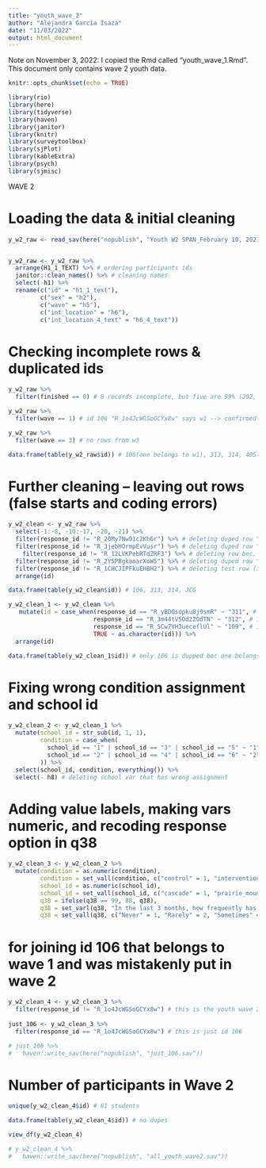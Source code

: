 ```yaml
---
title: "youth_wave_2"
author: "Alejandra Garcia Isaza"
date: "11/03/2022"
output: html_document
---
```

Note on November 3, 2022: I copied the Rmd called "youth_wave_1.Rmd". This document only contains wave 2 youth data. 

```r
knitr::opts_chunk$set(echo = TRUE)

library(rio)
library(here)
library(tidyverse)
library(haven)
library(janitor)
library(knitr)
library(surveytoolbox)
library(sjPlot)
library(kableExtra)
library(psych)
library(sjmisc)
```

################## WAVE 2 ##################

# Loading the data & initial cleaning
```r
y_w2_raw <- read_sav(here("nopublish", "Youth W2 SPAN_February 10, 2021_10.32.sav"))


y_w2_raw <- y_w2_raw %>% 
  arrange(H1_1_TEXT) %>% # ordering participants ids
  janitor::clean_names() %>% # cleaning names
  select(-h1) %>% 
  rename(c("id" = "h1_1_text"),
         c("sex" = "h2"),
         c("wave" = "h5"),
         c("int_location" = "h6"),
         c("int_location_4_text" = "h6_4_text"))
```

# Checking incomplete rows & duplicated ids
```r
y_w2_raw %>%
  filter(finished == 0) # 8 records incomplete, but five are 99% (202, 306, 404, 610, 613), one 80% 405), and two less than 50% (ids 405 % 412)

y_w2_raw %>% 
  filter(wave == 1) # id 106 "R_1o4JcWGSoGCYx8w" says w1 --> confirmed in logs: this is youth data for w1. Action: need to move to wave 1. 

y_w2_raw %>% 
  filter(wave == 3) # no rows from w3

data.frame(table(y_w2_raw$id)) # 106(one belongs to w1), 313, 314, 405(tripli), 408(one row -99 throughout prb false start, other row is complete), 412, JCG(assesor error)
```


# Further cleaning -- leaving out rows (false starts and coding errors)
```r
y_w2_clean <- y_w2_raw %>% 
  select(-1:-8, -10:-17, -20, -21) %>%
  filter(response_id != "R_20My7Nw91c2Kh6r") %>% # deleting duped row "false start" (id 405, with 47%)
  filter(response_id != "R_3jebHOrmpEvVusr") %>% # deleting duped row "false start" (id 405, with 80%)
    filter(response_id != "R_12LVKPebRTdZRF3") %>% # deleting row bec. filled with -99 throughout (id 408)
  filter(response_id != "R_2Y5PBgkaoarXoW5") %>% # deleting duped row "false start" (id 412, with 2%)
  filter(response_id != "R_1CHCJIPFkuEHBH2") %>% # deleting test row (id 999, with 2%)
  arrange(id)

data.frame(table(y_w2_clean$id)) # 106, 313, 314, JCG
```


```r
y_w2_clean_1 <- y_w2_clean %>% 
   mutate(id = case_when(response_id == "R_yBDOsopku8j9smR" ~ "311", # id 313 recoded as 311
                        response_id == "R_3m44tVSOd22OdTN" ~ "312", # id 314 recoded as 312
                        response_id == "R_SCw7VH3ueceflUl" ~ "109", # id JCG recoded as 109
                        TRUE ~ as.character(id))) %>%
  arrange(id)

data.frame(table(y_w2_clean_1$id)) # only 106 is dupped bec one belongs to wave 1
```


# Fixing wrong condition assignment and school id
```r
y_w2_clean_2 <- y_w2_clean_1 %>%
  mutate(school_id = str_sub(id, 1, 1),
         condition = case_when(
           school_id == "1" | school_id == "3" | school_id == "5" ~ "1",
           school_id == "2" | school_id == "4" | school_id == "6" ~ "2"
         )) %>%
  select(school_id, condition, everything()) %>%
  select(- h8) # deleting school var that has wrong assignment
```

# Adding value labels, making vars numeric, and recoding response option in q38
```r
y_w2_clean_3 <- y_w2_clean_2 %>%
  mutate(condition = as.numeric(condition),
         condition = set_vall(condition, c("control" = 1, "intervention" = 2)),
         school_id = as.numeric(school_id),
         school_id = set_vall(school_id, c("cascade" = 1, "prairie_mountain" = 2, "kelly" = 3, "ata" = 4, "briggs" = 5, "agnes_stewart" = 6)),
         q38 = ifelse(q38 == 99, 88, q38),
         q38 = set_varl(q38, "In the last 3 months, how frequently has at least one of your parents/guardians… …attended a parent group meeting."),
         q38 = set_vall(q38, c("Never" = 1, "Rarely" = 2, "Sometimes" = 3, "Often" = 4, "I don't know" = 88))) # q38 didn't have a 99 = no response option.
```

# for joining id 106 that belongs to wave 1 and was mistakenly put in wave 2
```r
y_w2_clean_4 <- y_w2_clean_3 %>%
  filter(response_id != "R_1o4JcWGSoGCYx8w") # this is the youth wave 2 cleaned dataset (without row of w1 data from id 106)
  
just_106 <- y_w2_clean_3 %>%
  filter(response_id == "R_1o4JcWGSoGCYx8w") # this is just id 106

# just_106 %>%
#   haven::write_sav(here("nopublish", "just_106.sav"))
```

# Number of participants in Wave 2
```r
unique(y_w2_clean_4$id) # 81 students

data.frame(table(y_w2_clean_4$id)) # no dupes
```

```r
view_df(y_w2_clean_4)
```


```r
# y_w2_clean_4 %>%
#   haven::write_sav(here("nopublish", "all_youth_wave2.sav"))
```


